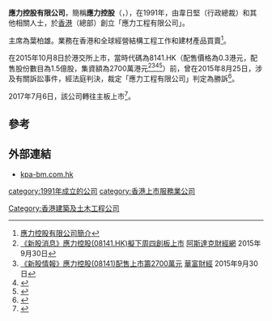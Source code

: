 '''應力控股有限公司'''，簡稱'''應力控股'''（'''{{lang-en|KPa-BM Holdings Limited}}'''，{{hkex|2663}}），在1991年，由韋日堅（行政總裁）和其他相關人士，於[[香港|香港]]（總部）創立「應力工程有限公司」。

主席為葉柏雄。業務在香港和全球經營結構工程工作和建材產品買賣<ref>[http://www.kpa-bm.com.hk/company-profile.html 應力控股有限公司簡介]{{dead link|date=2018年3月 |bot=InternetArchiveBot |fix-attempted=yes }}</ref>。

在2015年10月8日於港交所上市，當時代碼為8141.HK（配售價格為0.3港元，配售股份數目為1.5億股，集資額為2700萬港元<ref>[http://www.aastocks.com/tc/stocks/news/aafn-content/NOW.694826/popular-news 《新股消息》應力控股(08141.HK)擬下周四創板上市] {{Wayback|url=http://www.aastocks.com/tc/stocks/news/aafn-content/NOW.694826/popular-news |date=20200505055757 }}[[阿斯達克財經網|阿斯達克財經網]] 2015年9月30日</ref><ref>[http://www.quamnet.com/newscontent.action?articleId=4391700&listSectionCode=NEW_ALL 《新股情報》應力控股(08141)配售上市籌2700萬元] {{Wayback|url=http://www.quamnet.com/newscontent.action?articleId=4391700&listSectionCode=NEW_ALL |date=20151001165731 }}[[華富財經|華富財經]] 2015年9月30日</ref><ref>{{Cite web |url=http://gem.ednews.hk/listedco/listconews/GEM/2015/0930/GLN20150930064_C.pdf |title=應力控股有限公司招股資料 |access-date=2015-10-01 |archive-url=https://web.archive.org/web/20151002100833/http://gem.ednews.hk/listedco/listconews/GEM/2015/0930/GLN20150930064_C.pdf |archive-date=2015-10-02 |dead-url=yes }}</ref><ref>{{Cite web |url=http://gem.ednews.hk/listedco/listconews/GEM/2015/0930/GLN20150930052_C.pdf |title=應力控股有限公司招股通告 |access-date=2015-10-01 |archive-url=https://web.archive.org/web/20151002103122/http://gem.ednews.hk/listedco/listconews/GEM/2015/0930/GLN20150930052_C.pdf |archive-date=2015-10-02 |dead-url=yes }}</ref>）前，曾在2015年8月25日，涉及有關訴訟事件，經法庭判決，裁定「應力工程有限公司」判定為勝訴<ref>{{Cite web |url=http://gem.ednews.hk/listedco/listconews/GEM/2015/0930/GLN20150930138_C.pdf |title=（自願公告） 涉及一間附屬公司的訴訟之 最新發展 |access-date=2015-10-01 |archive-url=https://web.archive.org/web/20151002110922/http://gem.ednews.hk/listedco/listconews/GEM/2015/0930/GLN20150930138_C.pdf |archive-date=2015-10-02 |dead-url=yes }}</ref>。

2017年7月6日，該公司轉往主板上市<REF>
{{Cite web |url=http://www.hkexnews.hk/listedco/listconews/SEHK/2017/1017/LTN20171017147_C.pdf |title=由香港聯合交易所有限公司創業板轉往主板上市公告 |access-date=2017-11-12 |archive-date=2019-11-30 |archive-url=https://web.archive.org/web/20191130191737/https://www1.hkexnews.hk/listedco/listconews/sehk/2017/1017/ltn20171017147_c.pdf |dead-url=no }}
</REF>。

==參考==
{{reflist}}

==外部連結==
*[http://www.kpa-bm.com.hk/ kpa-bm.com.hk] {{Wayback|url=http://www.kpa-bm.com.hk/ |date=20210117053809 }}

[[category:1991年成立的公司|category:1991年成立的公司]]
[[Category:香港建築及土木工程公司|Category:香港建築及土木工程公司]]
[[category:香港上市服務業公司|category:香港上市服務業公司]]